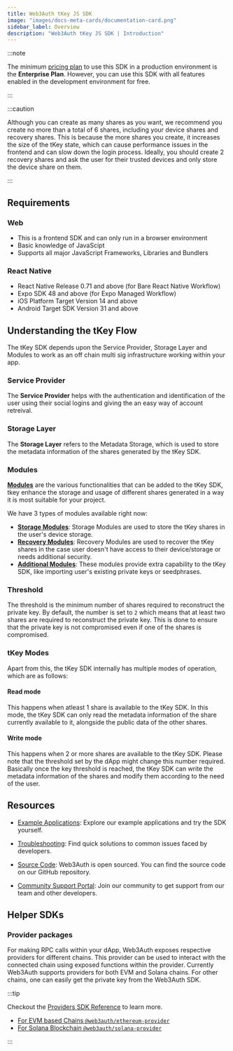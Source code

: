 ```yaml
---
title: Web3Auth tKey JS SDK
image: "images/docs-meta-cards/documentation-card.png"
sidebar_label: Overview
description: "Web3Auth tKey JS SDK | Introduction"
---
```



<TkeyIntroduction />

:::note

The minimum [pricing plan](https://web3auth.io/pricing.html) to use this SDK in a production
environment is the **Enterprise Plan**. However, you can use this SDK with all features enabled in
the development environment for free.

:::

:::caution

Although you can create as many shares as you want, we recommend you create no more than a total of
6 shares, including your device shares and recovery shares. This is because the more shares you
create, it increases the size of the tKey state, which can cause performance issues in the frontend
and can slow down the login process. Ideally, you should create 2 recovery shares and ask the user
for their trusted devices and only store the device share on them.

:::

## Requirements

### Web

- This is a frontend SDK and can only run in a browser environment
- Basic knowledge of JavaScipt
- Supports all major JavaScript Frameworks, Libraries and Bundlers

### React Native

- React Native Release 0.71 and above (for Bare React Native Workflow)
- Expo SDK 48 and above (for Expo Managed Workflow)
- iOS Platform Target Version 14 and above
- Android Target SDK Version 31 and above

<ExpoWarning />

## Understanding the tKey Flow

The tKey SDK depends upon the Service Provider, Storage Layer and Modules to work as an off chain
multi sig infrastructure working within your app.

### Service Provider

The **Service Provider** helps with the authentication and identification of the user using their
social logins and giving the an easy way of account retreival.

### Storage Layer

The **Storage Layer** refers to the Metadata Storage, which is used to store the metadata
information of the shares generated by the tKey SDK.

### Modules

[**Modules**](/sdk/core-kit/tkey/modules) are the various functionalities that can be added to the
tKey SDK, tkey enhance the storage and usage of different shares generated in a way it is most
suitable for your project.

We have 3 types of modules available right now:

- [**Storage Modules**](/sdk/core-kit/tkey/modules/#storage-modules-share-b): Storage Modules are
  used to store the tKey shares in the user's device storage.
- [**Recovery Modules**](/sdk/core-kit/tkey/modules/#recovery-modules-share-c): Recovery Modules are
  used to recover the tKey shares in the case user doesn't have access to their device/storage or
  needs additional security.
- [**Additional Modules**](/sdk/core-kit/tkey/modules/#additional-modules): These modules provide
  extra capability to the tKey SDK, like importing user's existing private keys or seedphrases.

### Threshold

The threshold is the minimum number of shares required to reconstruct the private key. By default,
the number is set to `2` which means that at least two shares are required to reconstruct the
private key. This is done to ensure that the private key is not compromised even if one of the
shares is compromised.

### tKey Modes

Apart from this, the tKey SDK internally has multiple modes of operation, which are as follows:

#### Read mode

This happens when atleast 1 share is available to the tKey SDK. In this mode, the tKey SDK can only
read the metadata information of the share currently available to it, alongside the public data of
the other shares.

#### Write mode

This happens when 2 or more shares are available to the tKey SDK. Please note that the threshold set
by the dApp might change this number required. Basically once the key threshold is reached, the tKey
SDK can write the metadata information of the shares and modify them according to the need of the
user.

## Resources

- [Example Applications](/examples?product=Core+Kit&sdk=tKey+JS+SDK): Explore our example
  applications and try the SDK yourself.

- [Troubleshooting](/troubleshooting): Find quick solutions to common issues faced by developers.

- [Source Code](https://github.com/tkey/tkey/): Web3Auth is open sourced. You can find the source
  code on our GitHub repository.

- [Community Support Portal](https://web3auth.io/community): Join our community to get support from
  our team and other developers.

## Helper SDKs

### Provider packages

For making RPC calls within your dApp, Web3Auth exposes respective providers for different chains.
This provider can be used to interact with the connected chain using exposed functions within the
provider. Currently Web3Auth supports providers for both EVM and Solana chains. For other chains,
one can easily get the private key from the Web3Auth SDK.

:::tip

Checkout the [Providers SDK Reference](/sdk/providers) to learn more.

- [For EVM based Chains `@web3auth/ethereum-provider`](/sdk/pnp/web/providers/evm)
- [For Solana Blockchain `@web3auth/solana-provider`](/sdk/pnp/web/providers/solana)

:::
